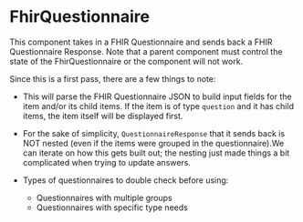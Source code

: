 
<Meta title="Components / FHIR Questionnaire" />

# FhirQuestionnaire

This component takes in a FHIR Questionnaire and sends back a FHIR Questionnaire Response. Note that a parent
component must control the state of the FhirQuestionnaire or the component will not work.

Since this is a first pass, there are a few things to note:

- This will parse the FHIR Questionnaire JSON to build input fields for the item and/or its child items. If
  the item is of type `question` and it has child items, the item itself will be displayed first.

- For the sake of simplicity, `QuestionnaireResponse` that it sends back is NOT nested (even if the items were
  grouped in the questionnaire).We can iterate on how this gets built out; the nesting just made things a bit
  complicated when trying to update answers.

- Types of questionnaires to double check before using:
  - Questionnaires with multiple groups
  - Questionnaires with specific type needs

<Preview>
  <Story name="example">
    <FhirQuestionnaireForm />
  </Story>
</Preview>
